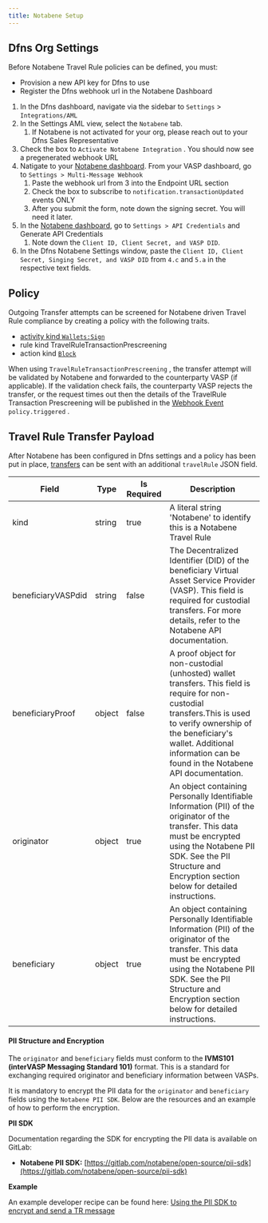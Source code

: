 ```yaml
---
title: Notabene Setup
---
```


## Dfns Org Settings

Before Notabene Travel Rule policies can be defined, you must:

* Provision a new API key for Dfns to use
* Register the Dfns webhook url in the Notabene Dashboard



1. In the Dfns dashboard, navigate via the sidebar to `Settings` > `Integrations/AML`
2. In the Settings AML view, select the `Notabene` tab.
   1. If Notabene is not activated for your org, please reach out to your Dfns Sales Representative
3. Check the box to `Activate Notabene Integration` . You should now see a pregenerated webhook URL
4. Natigate to your [Notabene dashboard](https://app.notabene.id/). From your VASP dashboard, go to `Settings > Multi-Message Webhook`
   1. Paste the webhook url from 3 into the Endpoint URL section
   2. Check the box to subscribe to `notification.transactionUpdated` events ONLY
   3. After you submit the form, note down the signing secret. You will need it later.
5. In the [Notabene dashboard](https://app.notabene.id/), go to `Settings > API Credentials` and Generate API Credentials
   1. Note down the `Client ID, Client Secret, and VASP DID`.
6. In the Dfns Notabene Settings window, paste the `Client ID, Client Secret, Singing Secret, and VASP DID` from `4.c` and `5.a` in the respective text fields.

## Policy

Outgoing Transfer attempts can be screened for Notabene driven Travel Rule compliance by creating a policy with the following traits.

* [activity kind `Wallets:Sign`](/core-concepts/policies#wallets%3Asign-activity)
* rule kind TravelRuleTransactionPrescreening
* action kind [`Block`](/core-concepts/policies#block-policy-action)

When using `TravelRuleTransactionPrescreening` ,  the transfer attempt will be validated by Notabene and forwarded to the counterparty VASP (if applicable). If the validation check fails, the counterparty VASP rejects the transfer, or the request times out then the details of the TravelRule Transaction Prescreening will be published in the [Webhook Event](/developers/webhooks#webhook-events) `policy.triggered` .

## Travel Rule Transfer Payload

After Notabene has been configured in Dfns settings and a policy has been put in place, [transfers](/api-reference/wallets/transfer-asset) can be sent with an additional `travelRule` JSON field.

| Field              | Type   | Is Required | Description                                                                                                                                                                                                                                          |
|--------------------|--------|-------------|------------------------------------------------------------------------------------------------------------------------------------------------------------------------------------------------------------------------------------------------------|
| kind               | string | true        | A literal string 'Notabene' to identify this is a Notabene Travel Rule                                                                                                                                                                               |
| beneficiaryVASPdid | string | false       | The Decentralized Identifier (DID) of the beneficiary Virtual Asset Service Provider (VASP). This field is required for custodial transfers. For more details, refer to the Notabene API documentation.                                              |
| beneficiaryProof   | object | false       | A proof object for non-custodial (unhosted) wallet transfers. This field is require for non-custodial transfers.This is used to verify ownership of the beneficiary's wallet. Additional information can be found in the Notabene API documentation. |
| originator         | object | true        | An object containing Personally Identifiable Information (PII) of the originator of the transfer. This data must be encrypted using the Notabene PII SDK. See the PII Structure and Encryption section below for detailed instructions.              |
| beneficiary        | object | true        | An object containing Personally Identifiable Information (PII) of the originator of the transfer. This data must be encrypted using the Notabene PII SDK. See the PII Structure and Encryption section below for detailed instructions.              |


#### PII Structure and Encryption

The `originator` and `beneficiary` fields must conform to the **IVMS101 (interVASP Messaging Standard 101)** format. This is a standard for exchanging required originator and beneficiary information between VASPs.

It is mandatory to encrypt the PII data for the `originator` and `beneficiary` fields using the `Notabene PII SDK`. Below are the resources and an example of how to perform the encryption.

**PII SDK**

Documentation regarding the SDK for encrypting the PII data is available on GitLab:

* **Notabene PII SDK:** [https://gitlab.com/notabene/open-source/pii-sdk](https://gitlab.com/notabene/open-source/pii-sdk)

**Example**

An example developer recipe can be found here: [Using the PII SDK to encrypt and send a TR message](https://devx.notabene.id/recipes/using-the-pii-sdk-to-encrypt-and-send-a-tr-message)

